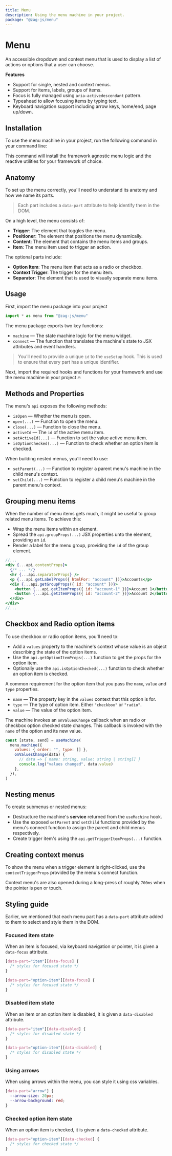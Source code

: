 ```yaml
---
title: Menu
description: Using the menu machine in your project.
package: "@zag-js/menu"
---
```


# Menu

An accessible dropdown and context menu that is used to display a list of
actions or options that a user can choose.

<Resources pkg="@zag-js/menu" />

<Showcase id="Menu" />

**Features**

- Support for single, nested and context menus.
- Support for items, labels, groups of items.
- Focus is fully managed using `aria-activedescendant` pattern.
- Typeahead to allow focusing items by typing text.
- Keyboard navigation support including arrow keys, home/end, page up/down.

## Installation

To use the menu machine in your project, run the following command in your
command line:

<CodeSnippet id="menu/installation.mdx" />

This command will install the framework agnostic menu logic and the reactive
utilities for your framework of choice.

## Anatomy

To set up the menu correctly, you'll need to understand its anatomy and how we
name its parts.

> Each part includes a `data-part` attribute to help identify them in the DOM.

<Anatomy id="menu" />

On a high level, the menu consists of:

- **Trigger**: The element that toggles the menu.
- **Positioner**: The element that positions the menu dynamically.
- **Content**: The element that contains the menu items and groups.
- **Item**: The menu item used to trigger an action.

The optional parts include:

- **Option Item**: The menu item that acts as a radio or checkbox.
- **Context Trigger**: The trigger for the menu item.
- **Separator**: The element that is used to visually separate menu items.

## Usage

First, import the menu package into your project

```jsx
import * as menu from "@zag-js/menu"
```

The menu package exports two key functions:

- `machine` — The state machine logic for the menu widget.
- `connect` — The function that translates the machine's state to JSX attributes
  and event handlers.

> You'll need to provide a unique `id` to the `useSetup` hook. This is used to
> ensure that every part has a unique identifier.

Next, import the required hooks and functions for your framework and use the
menu machine in your project 🔥

<CodeSnippet id="menu/usage.mdx" />

## Methods and Properties

The menu's `api` exposes the following methods:

- `isOpen` — Whether the menu is open.
- `open(...)` — Function to open the menu.
- `close(...)` — Function to close the menu.
- `activeId` — The `id` of the active menu item.
- `setActiveId(...)` — Function to set the value active menu item.
- `isOptionChecked(...)` — Function to check whether an option item is checked.

When building nested menus, you'll need to use:

- `setParent(...)` — Function to register a parent menu's machine in the child
  menu's context.
- `setChild(...)` — Function to register a child menu's machine in the parent
  menu's context.

## Grouping menu items

When the number of menu items gets much, it might be useful to group related
menu items. To achieve this:

- Wrap the menu items within an element.
- Spread the `api.groupProps(...)` JSX properties unto the element, providing an
  `id`.
- Render a label for the menu group, providing the `id` of the group element.

```jsx
//...
<div {...api.contentProps}>
  {/* ... */}
  <hr {...api.separatorProps} />
  <p {...api.getLabelProps({ htmlFor: "account" })}>Accounts</p>
  <div {...api.getGroupProps({ id: "account" })}>
    <button {...api.getItemProps({ id: "account-1" })}>Account 1</button>
    <button {...api.getItemProps({ id: "account-2" })}>Account 2</button>
  </div>
</div>
//...
```

## Checkbox and Radio option items

To use checkbox or radio option items, you'll need to:

- Add a `values` property to the machine's context whose value is an object
  describing the state of the option items.
- Use the `api.getOptionItemProps(...)` function to get the props for the option
  item.
- Optionally use the `api.isOptionChecked(...)` function to check whether an
  option item is checked.

A common requirement for the option item that you pass the `name`, `value` and
`type` properties.

- `name` — The property key in the `values` context that this option is for.
- `type` — The type of option item. Either `"checkbox"` or `"radio"`.
- `value` — The value of the option item.

<CodeSnippet id="menu/option-items.mdx" />

The machine invokes an `onValuesChange` callback when an radio or checkbox
option checked state changes. This callback is invoked with the `name` of the
option and its new value.

```jsx {3-6}
const [state, send] = useMachine(
  menu.machine({
    values: { order: "", type: [] },
    onValuesChange(data) {
      // data => { name: string, value: string | string[] }
      console.log("values changed", data.value)
    },
  }),
)
```

## Nesting menus

To create submenus or nested menus:

- Destructure the machine's **service** returned from the `useMachine` hook.
- Use the exposed `setParent` and `setChild` functions provided by the menu's
  connect function to assign the parent and child menus respectively.
- Create trigger item's using the `api.getTriggerItemProps(...)` function.

<CodeSnippet id="menu/nested-menu.mdx" />

## Creating context menus

To show the menu when a trigger element is right-clicked, use the
`contextTriggerProps` provided by the menu's connect function.

Context menu's are also opened during a long-press of roughly `700ms` when the
pointer is pen or touch.

<CodeSnippet id="menu/context-menu.mdx" />

## Styling guide

Earlier, we mentioned that each menu part has a `data-part` attribute added to
them to select and style them in the DOM.

### Focused item state

When an item is focused, via keyboard navigation or pointer, it is given a
`data-focus` attribute.

```css
[data-part="item"][data-focus] {
  /* styles for focused state */
}

[data-part="option-item"][data-focus] {
  /* styles for focused state */
}
```

### Disabled item state

When an item or an option item is disabled, it is given a `data-disabled`
attribute.

```css
[data-part="item"][data-disabled] {
  /* styles for disabled state */
}

[data-part="option-item"][data-disabled] {
  /* styles for disabled state */
}
```

### Using arrows

When using arrows within the menu, you can style it using css variables.

```css
[data-part="arrow"] {
  --arrow-size: 20px;
  --arrow-background: red;
}
```

### Checked option item state

When an option item is checked, it is given a `data-checked` attribute.

```css
[data-part="option-item"][data-checked] {
  /* styles for checked state */
}
```
